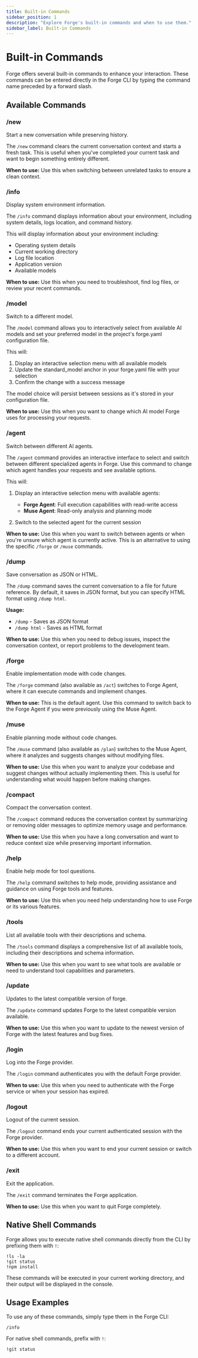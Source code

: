 ```yaml
---
title: Built-in Commands
sidebar_position: 1
description: "Explore Forge's built-in commands and when to use them."
sidebar_label: Built-in Commands
---
```


# Built-in Commands

Forge offers several built-in commands to enhance your interaction. These commands can be entered directly in the Forge CLI by typing the command name preceded by a forward slash.

## Available Commands

### /new

Start a new conversation while preserving history.

The `/new` command clears the current conversation context and starts a fresh task. This is useful when you've completed your current task and want to begin something entirely different.

**When to use:** Use this when switching between unrelated tasks to ensure a clean context.

### /info

Display system environment information.

The `/info` command displays information about your environment, including system details, logs location, and command history.

This will display information about your environment including:

- Operating system details
- Current working directory
- Log file location
- Application version
- Available models

**When to use:** Use this when you need to troubleshoot, find log files, or review your recent commands.

### /model

Switch to a different model.

The `/model` command allows you to interactively select from available AI models and set your preferred model in the project's forge.yaml configuration file.

This will:

1. Display an interactive selection menu with all available models
2. Update the standard_model anchor in your forge.yaml file with your selection
3. Confirm the change with a success message

The model choice will persist between sessions as it's stored in your configuration file.

**When to use:** Use this when you want to change which AI model Forge uses for processing your requests.

### /agent

Switch between different AI agents.

The `/agent` command provides an interactive interface to select and switch between different specialized agents in Forge. Use this command to change which agent handles your requests and see available options.

This will:

1. Display an interactive selection menu with available agents:

   - **Forge Agent**: Full execution capabilities with read-write access
   - **Muse Agent**: Read-only analysis and planning mode

2. Switch to the selected agent for the current session

**When to use:** Use this when you want to switch between agents or when you're unsure which agent is currently active. This is an alternative to using the specific `/forge` or `/muse` commands.

### /dump

Save conversation as JSON or HTML.

The `/dump` command saves the current conversation to a file for future reference. By default, it saves in JSON format, but you can specify HTML format using `/dump html`.

**Usage:**
- `/dump` - Saves as JSON format
- `/dump html` - Saves as HTML format

**When to use:** Use this when you need to debug issues, inspect the conversation context, or report problems to the development team.

### /forge

Enable implementation mode with code changes.

The `/forge` command (also available as `/act`) switches to Forge Agent, where it can execute commands and implement changes.

**When to use:** This is the default agent. Use this command to switch back to the Forge Agent if you were previously using the Muse Agent.

### /muse

Enable planning mode without code changes.

The `/muse` command (also available as `/plan`) switches to the Muse Agent, where it analyzes and suggests changes without modifying files.

**When to use:** Use this when you want to analyze your codebase and suggest changes without actually implementing them. This is useful for understanding what would happen before making changes.

### /compact

Compact the conversation context.

The `/compact` command reduces the conversation context by summarizing or removing older messages to optimize memory usage and performance.

**When to use:** Use this when you have a long conversation and want to reduce context size while preserving important information.

### /help

Enable help mode for tool questions.

The `/help` command switches to help mode, providing assistance and guidance on using Forge tools and features.

**When to use:** Use this when you need help understanding how to use Forge or its various features.

### /tools

List all available tools with their descriptions and schema.

The `/tools` command displays a comprehensive list of all available tools, including their descriptions and schema information.

**When to use:** Use this when you want to see what tools are available or need to understand tool capabilities and parameters.

### /update

Updates to the latest compatible version of forge.

The `/update` command updates Forge to the latest compatible version available.

**When to use:** Use this when you want to update to the newest version of Forge with the latest features and bug fixes.

### /login

Log into the Forge provider.

The `/login` command authenticates you with the default Forge provider.

**When to use:** Use this when you need to authenticate with the Forge service or when your session has expired.

### /logout

Logout of the current session.

The `/logout` command ends your current authenticated session with the Forge provider.

**When to use:** Use this when you want to end your current session or switch to a different account.

### /exit

Exit the application.

The `/exit` command terminates the Forge application.

**When to use:** Use this when you want to quit Forge completely.

## Native Shell Commands

Forge allows you to execute native shell commands directly from the CLI by prefixing them with `!`:

```
!ls -la
!git status
!npm install
```

These commands will be executed in your current working directory, and their output will be displayed in the console.

## Usage Examples

To use any of these commands, simply type them in the Forge CLI:

```
/info
```

For native shell commands, prefix with `!`:

```
!git status
```